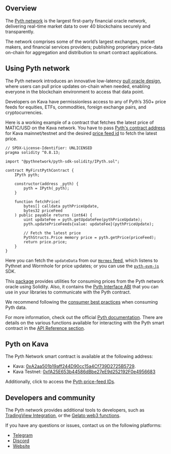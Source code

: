 ## Overview

The [Pyth network](https://pyth.network/) is the largest first-party financial oracle network, delivering real-time market data to over 40 blockchains securely and transparently.

The network comprises some of the world’s largest exchanges, market makers, and financial services providers; publishing proprietary price-data on-chain for aggregation and distribution to smart contract applications.

## Using Pyth network

The Pyth network introduces an innovative low-latency [pull oracle design](https://docs.pyth.network/documentation/pythnet-price-feeds/on-demand), where users can pull price updates on-chain when needed, enabling everyone in the blockchain environment to access that data point.

Developers on Kava have permissionless access to any of Pyth’s 350+ price feeds for equities, ETFs, commodities, foreign exchange pairs, and cryptocurrencies.

Here is a working example of a contract that fetches the latest price of MATIC/USD on the Kava network.
You have to pass [Pyth's contract address](https://docs.pyth.network/price-feeds/contract-addresses/evm) for Kava mainnet/testnet and the desired [price feed id](https://pyth.network/developers/price-feed-ids) to fetch the latest price.

```solidity
// SPDX-License-Identifier: UNLICENSED
pragma solidity ^0.8.13;

import "@pythnetwork/pyth-sdk-solidity/IPyth.sol";

contract MyFirstPythContract {
    IPyth pyth;

    constructor(address _pyth) {
        pyth = IPyth(_pyth);
    }

    function fetchPrice(
        bytes[] calldata pythPriceUpdate,
        bytes32 priceFeed
    ) public payable returns (int64) {
        uint updateFee = pyth.getUpdateFee(pythPriceUpdate);
        pyth.updatePriceFeeds{value: updateFee}(pythPriceUpdate);

        // Fetch the latest price
        PythStructs.Price memory price = pyth.getPrice(priceFeed);
        return price.price;
    }
}

```

Here you can fetch the `updateData` from our [`Hermes` feed](https://docs.pyth.network/price-feeds/pythnet-price-feeds/hermes), which listens to Pythnet and Wormhole for price updates; or you can use the [`pyth-evm-js`](https://github.com/pyth-network/pyth-crosschain/blob/main/target_chains/ethereum/sdk/js/src/EvmPriceServiceConnection.ts#L15) SDK.

This [package](https://github.com/pyth-network/pyth-crosschain/tree/main/target_chains/ethereum/sdk/solidity) provides utilities for consuming prices from the Pyth network oracle using Solidity. Also, it contains the [Pyth Interface ABI](https://github.com/pyth-network/pyth-crosschain/blob/main/target_chains/ethereum/sdk/solidity/abis/IPyth.json) that you can use in your libraries to communicate with the Pyth contract.

We recommend following the [consumer best practices](https://docs.pyth.network/documentation/pythnet-price-feeds/best-practices) when consuming Pyth data.

For more information, check out the official [Pyth documentation](https://docs.pyth.network/price-feeds). There are details on the various functions available for interacting with the Pyth smart contract in the [API Reference section](https://docs.pyth.network/price-feeds/api-reference/evm).

## Pyth on Kava

The Pyth Network smart contract is available at the following address:

- Kava: [0xA2aa501b19aff244D90cc15a4Cf739D2725B5729](https://kavascan.com/address/0xA2aa501b19aff244D90cc15a4Cf739D2725B5729).
- Kava Testnet: [0xfA25E653b44586dBbe27eE9d252192F0e4956683](https://testnet.kavascan.com/address/0xfA25E653b44586dBbe27eE9d252192F0e4956683)

Additionally, click to access the [Pyth price-feed IDs](https://pyth.network/developers/price-feed-ids).

## Developers and community

The Pyth network provides additional tools to developers, such as [TradingView Integration](https://docs.pyth.network/guides/how-to-create-tradingview-charts), or the [Gelato web3 functions](https://docs.pyth.network/guides/how-to-schedule-price-updates-with-gelato).

If you have any questions or issues, contact us on the following platforms:

- [Telegram](https://t.me/Pyth_Network)
- [Discord](https://discord.gg/invite/PythNetwork)
- [Website](https://pyth.network/contact)
